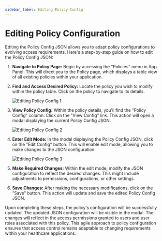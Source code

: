 ```yaml
---
sidebar_label: Editing Policy Config
---
```


# Editing Policy Configuration

Editing the Policy Config JSON allows you to adapt policy configurations to evolving access requirements. Here's a step-by-step guide on how to edit the Policy Config JSON:

1. **Navigate to Policy Page:**
   Begin by accessing the "Policies" menu in App Panel. This will direct you to the Policy page, which displays a table view of all existing policies within your application.

2. **Find and Access Desired Policy:**
   Locate the policy you wish to modify within the policy table. Click on the policy to navigate to its details.

   ![Editing Policy Config 1](/img/permission-framework/editing-policy-config1.png)

3. **View Policy Config:**
   Within the policy details, you'll find the "Policy Config" column. Click on the "View Config" link. This action will open a modal displaying the current Policy Config JSON.

   ![Editing Policy Config 2](/img/permission-framework/editing-policy-config2.png)

4. **Enter Edit Mode:**
   In the modal displaying the Policy Config JSON, click on the "Edit Config" button. This will enable edit mode, allowing you to make changes to the JSON configuration.

   ![Editing Policy Config 3](/img/permission-framework/editing-policy-config3.png)

5. **Make Required Changes:**
   Within the edit mode, modify the JSON configuration to reflect the desired changes. This might include adjustments to permissions, configurations, or other settings.

6. **Save Changes:**
   After making the necessary modifications, click on the "Save" button. This action will update and save the edited Policy Config JSON.

Upon completing these steps, the policy's configuration will be successfully updated. The updated JSON configuration will be visible in the modal. The changes will reflect in the access permissions granted to users and user roles associated with this policy. This agile approach to policy configuration ensures that access control remains adaptable to changing requirements within your healthcare applications.